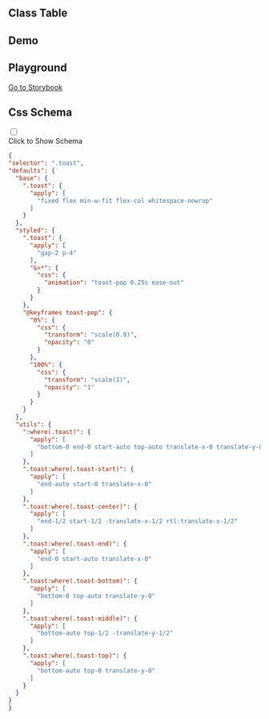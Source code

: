 
## Class Table

<CssTable name="toast" />

## Demo

<Demo></Demo>

## Playground

[Go to Storybook](https://story.ui.icebreaker.top/?path=/docs/feedback-toast--docs)

## Css Schema
<div className="collapse">
<input type="checkbox" /> 
<div class="collapse-title px-0">
<span class="btn">Click to Show Schema</span>
</div>
<div class="collapse-content"> 

```json
{
"selector": ".toast",
"defaults": {
  "base": {
    ".toast": {
      "apply": [
        "fixed flex min-w-fit flex-col whitespace-nowrap"
      ]
    }
  },
  "styled": {
    ".toast": {
      "apply": [
        "gap-2 p-4"
      ],
      "&>*": {
        "css": {
          "animation": "toast-pop 0.25s ease-out"
        }
      }
    },
    "@keyframes toast-pop": {
      "0%": {
        "css": {
          "transform": "scale(0.9)",
          "opacity": "0"
        }
      },
      "100%": {
        "css": {
          "transform": "scale(1)",
          "opacity": "1"
        }
      }
    }
  },
  "utils": {
    ":where(.toast)": {
      "apply": [
        "bottom-0 end-0 start-auto top-auto translate-x-0 translate-y-0"
      ]
    },
    ".toast:where(.toast-start)": {
      "apply": [
        "end-auto start-0 translate-x-0"
      ]
    },
    ".toast:where(.toast-center)": {
      "apply": [
        "end-1/2 start-1/2 -translate-x-1/2 rtl:translate-x-1/2"
      ]
    },
    ".toast:where(.toast-end)": {
      "apply": [
        "end-0 start-auto translate-x-0"
      ]
    },
    ".toast:where(.toast-bottom)": {
      "apply": [
        "bottom-0 top-auto translate-y-0"
      ]
    },
    ".toast:where(.toast-middle)": {
      "apply": [
        "bottom-auto top-1/2 -translate-y-1/2"
      ]
    },
    ".toast:where(.toast-top)": {
      "apply": [
        "bottom-auto top-0 translate-y-0"
      ]
    }
  }
}
}
```

</div>
</div>